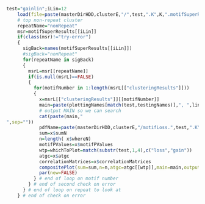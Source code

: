 
```r
test="gainlin";iLin=12
    load(file=paste(masterDirHDD,clusterE,"/",test,".K",K,".motifSuperResults.RData",sep=""))
    # top non-repeat cluster 
    repeatName="nonRepeat"
    msr=motifSuperResults[[iLin]]
    if(class(msr)!="try-error")
    {
      sigBack=names(motifSuperResults[[iLin]])
      #sigBack="nonRepeat"
      for(repeatName in sigBack)
      {
        msrL=msr[[repeatName]]
        if(is.null(msrL)==FALSE) 
        { 
          for(motifNumber in 1:length(msrL[["clusteringResults"]]))
          {
            x=msrL[["clusteringResults"]][[motifNumber]]
            main=paste(plottingNames[match(test,testingNames)],", ",lineageNames[[test]][iLin],", ",repeatName,", motifNumber = ",motifNumber,sep="")
            # output MAIN so we can search
            cat(paste(main,"
",sep=""))
            pdfName=paste(masterDirHDD,clusterE,"/motifLoss.",test,".K",K,".",lineageNames[[test]][iLin],".",repeatName,".motifNumber.",motifNumber,".composite.pdf",sep="") 
            sum=x$sumN
            n=length( x$whereN)
            motifPValues=x$motifPValues 
            wtp=whichToPlot=match(substr(test,1,4),c("loss","gain"))
            atgc=x$atgc
            correlationMatrices=x$correlationMatrices
            compositePlot(sum=sum,n=n,atgc=atgc[[wtp]],main=main,outputPlot=FALSE,pdfName=NULL,width=diff(range(x$whereN)),totalP=totalP,motifPValues=x$motifPValues,test=test,correlationMatrix=correlationMatrices[[wtp]],xBig=0)
            par(new=FALSE)
          } # end of loop on motif number
        } # end of second check on error
      } # end of loop on repeat to look at
    } # end of check on error
```
  